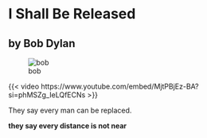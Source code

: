 # I Shall Be Released

## by Bob Dylan

![bob](https://www.rollingstone.com/wp-content/uploads/2018/06/rs-bob-dylan-f1e9093b-a9b8-4924-9d32-325cece7c662.jpg?resize=1800)

{{< video https://www.youtube.com/embed/MjtPBjEz-BA?si=phMSZg_IeLQfECNs >}}

They say every man can be replaced.

**they say every distance is not near**